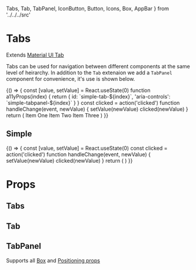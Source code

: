   Tabs,
  Tab,
  TabPanel,
  IconButton,
  Button,
  Icons,
  Box,
  AppBar
} from '../../../src'

<Meta title="components|Tabs" component={Tabs} />

# Tabs

Extends [Material UI Tab](https://material-ui.com/components/tabs/)

Tabs can be used for navigation between different components at the same level of heirarchy.
In addition to the `Tab` extenaion we add a `TabPanel` component for convenience, it's use is shown below.

<Preview>
  <Story name="appbar">
    {() => {
      const [value, setValue] = React.useState(0)
      function a11yProps(index) {
        return {
          id: `simple-tab-${index}`,
          'aria-controls': `simple-tabpanel-${index}`
        }
      }
      const clicked = action('clicked')
      function handleChange(event, newValue) {
        setValue(newValue)
        clicked(newValue)
      }
      return (
        <Box>
          <AppBar position="static">
            <Tabs
              value={value}
              onChange={handleChange}
              aria-label="simple tabs example"
            >
              <Tab label="Item One" {...a11yProps(0)} />
              <Tab label="Item Two" {...a11yProps(1)} />
              <Tab label="Item Three" {...a11yProps(2)} />
            </Tabs>
          </AppBar>
          <TabPanel p={3} selected={value} index={0}>
            Item One
          </TabPanel>
          <TabPanel p={3} selected={value} index={1}>
            Item Two
          </TabPanel>
          <TabPanel p={3} selected={value} index={2}>
            Item Three
          </TabPanel>
        </Box>
      )
    }}
  </Story>
</Preview>

## Simple

<Preview>
  <Story name="default">
    {() => {
      const [value, setValue] = React.useState(0)
      const clicked = action('clicked')
      function handleChange(event, newValue) {
        setValue(newValue)
        clicked(newValue)
      }
      return (
        <Box>
          <Tabs value={value} onChange={handleChange} centered>
            <Tab label="Item One" />
            <Tab label="Item Two" />
            <Tab label="Item Three" />
          </Tabs>
        </Box>
      )
    }}
  </Story>
</Preview>

# Props

## Tabs

<Props of={TabsDocs} />

## Tab

<Props of={TabDocs} />

## TabPanel

Supports all [Box](/components/?path=/docs/components-box--default-story) and [Positioning props](/components/?path=/docs/design-system-positioning--page)

<Props of={TabPanelDocs} />
